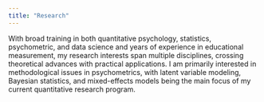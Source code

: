 ```yaml
---
title: "Research"
---
```


With broad training in both quantitative psychology, statistics, psychometric, and data science and years of experience in educational measurement, my research interests span multiple disciplines, crossing theoretical advances with practical applications. I am primarily interested in methodological issues in psychometrics, with latent variable modeling, Bayesian statistics, and mixed-effects models being the main focus of my current quantitative research program.

